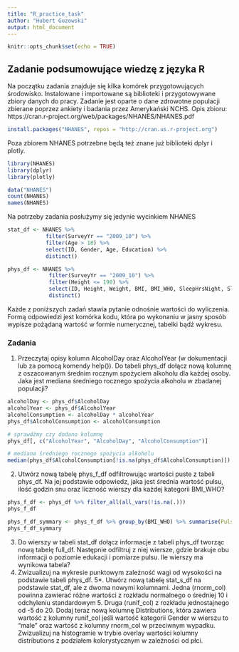 ```yaml
---
title: "R_practice_task"
author: "Hubert Guzowski"
output: html_document
---
```


```r
knitr::opts_chunk$set(echo = TRUE)
```

## Zadanie podsumowujące wiedzę z języka R

Na początku zadania znajduje się kilka komórek przygotowujących środowisko.
Instalowane i importowane są biblioteki i przygotowywane zbiory danych do pracy.
Zadanie jest oparte o dane zdrowotne populacji zbierane poprzez ankiety i badania przez Amerykański NCHS.
Opis zbioru: https://cran.r-project.org/web/packages/NHANES/NHANES.pdf

```r
install.packages("NHANES", repos = "http://cran.us.r-project.org")
```

Poza zbiorem NHANES potrzebne będą też znane już biblioteki dplyr i plotly.

```r
library(NHANES)
library(dplyr)
library(plotly)
```

```r
data("NHANES")
count(NHANES)
names(NHANES)
```

Na potrzeby zadania posłużymy się jedynie wycinkiem NHANES

```r
stat_df <- NHANES %>%
            filter(SurveyYr == "2009_10") %>%
            filter(Age > 18) %>%
            select(ID, Gender, Age, Education) %>%
            distinct()

phys_df <- NHANES %>%
             filter(SurveyYr == "2009_10") %>%
             filter(Height <= 190) %>%
             select(ID, Height, Weight, BMI, BMI_WHO, SleepHrsNight, SleepTrouble, AlcoholDay, AlcoholYear, Pulse) %>%
             distinct()
```

Każde z poniższych zadań stawia pytanie odnośnie wartości do wyliczenia. Formą odpowiedzi jest komórka kodu, która po wykonaniu w jasny sposób wypisze pożądaną wartość w formie numerycznej, tabelki bądź wykresu.

### Zadania
1. Przeczytaj opisy kolumn AlcoholDay oraz AlcoholYear (w dokumentacji lub za pomocą komendy help()). Do tabeli phys_df dołącz nową kolumnę z oszacowanym średnim rocznym spożyciem alkoholu dla każdej osoby. Jaka jest mediana średniego rocznego spożycia alkoholu w zbadanej populacji?
```r
alcoholDay <- phys_df$AlcoholDay
alcoholYear <- phys_df$AlcoholYear
alcoholConsumption <- alcoholDay * alcoholYear
phys_df$AlcoholConsumption <- alcoholConsumption

# sprawdźmy czy dodano kolumnę
phys_df[, c("AlcoholYear", "AlcoholDay", "AlcoholConsumption")]

# mediana średniego rocznego spożycia alkoholu
median(phys_df$AlcoholConsumption[!is.na(phys_df$AlcoholConsumption)])
```

2. Utwórz nową tabelę phys_f_df odfiltrowując wartości puste z tabeli phys_df. Na jej podstawie odpowiedz, jaka jest średnia wartość pulsu, ilość godzin snu oraz liczność wierszy dla każdej kategorii BMI_WHO?
```r
phys_f_df <- phys_df %>% filter_all(all_vars(!is.na(.)))
phys_f_df

phys_f_df_symmary <- phys_f_df %>% group_by(BMI_WHO) %>% summarise(PulseMean = mean(Pulse), SleepHrsNightMean = mean(SleepHrsNight), RowsCount = n())
phys_f_df_symmary
```

3. Do wierszy w tabeli stat_df dołącz informacje z tabeli phys_df tworząc nową tabelę full_df. Następnie odfiltruj z niej wiersze, gdzie brakuje obu informacji o poziomie edukacji i pomiarze pulsu. Ile wierszy ma wynikowa tabela?
4. Zwizualizuj na wykresie punktowym zależność wagi od wysokości na podstawie tabeli phys_df.
5*. Utwórz nową tabelę stat_s_df na podstawie stat_df, ale z dwoma nowymi kolumnami. Jedna (rnorm_col) powinna zawierać różne wartości z rozkładu normalnego o średniej 10 i odchyleniu standardowym 5. Druga (runif_col) z rozkładu jednostajnego od -5 do 20. Dodaj teraz nową kolumnę Distributions, która zawiera wartość z kolumny runif_col jeśli wartość kategorii Gender w wierszu to "male" oraz wartość z kolumny rnorm_col w przeciwnym wypadku. Zwizualizuj na histogramie w trybie overlay wartości kolumny distributions z podziałem kolorystycznym w zależności od płci.
